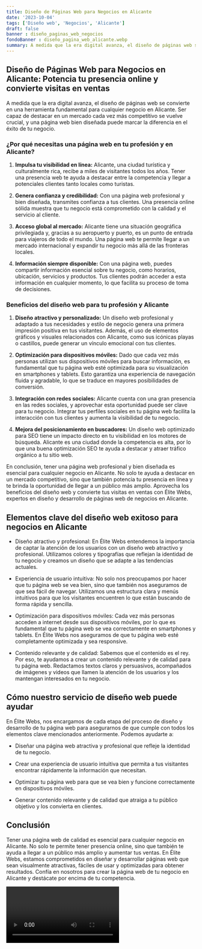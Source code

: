 ```yaml
---
title: Diseño de Páginas Web para Negocios en Alicante
date: '2023-10-04'
tags: ['Diseño web', 'Negocios', 'Alicante']
draft: false
banner : diseño_paginas_web_negocios
fondoBanner : diseño_pagina_web_alicante.webp
summary: A medida que la era digital avanza, el diseño de páginas web se convierte en una herramienta fundamental para cualquier negocio en Alicante. Ser capaz de destacar en un mercado cada vez más competitivo se vuelve crucial, y una página web bien diseñada puede marcar la diferencia en el éxito de tu negocio.
---
```


## Diseño de Páginas Web para Negocios en Alicante: Potencia tu presencia online y convierte visitas en ventas

A medida que la era digital avanza, el diseño de páginas web se convierte en una herramienta fundamental para cualquier negocio en Alicante. Ser capaz de destacar en un mercado cada vez más competitivo se vuelve crucial, y una página web bien diseñada puede marcar la diferencia en el éxito de tu negocio.

### ¿Por qué necesitas una página web en tu profesión y en Alicante?

1. **Impulsa tu visibilidad en línea:** Alicante, una ciudad turística y culturalmente rica, recibe a miles de visitantes todos los años. Tener una presencia web te ayuda a destacar entre la competencia y llegar a potenciales clientes tanto locales como turistas.

2. **Genera confianza y credibilidad:** Con una página web profesional y bien diseñada, transmites confianza a tus clientes. Una presencia online sólida muestra que tu negocio está comprometido con la calidad y el servicio al cliente.

3. **Acceso global al mercado:** Alicante tiene una situación geográfica privilegiada y, gracias a su aeropuerto y puerto, es un punto de entrada para viajeros de todo el mundo. Una página web te permite llegar a un mercado internacional y expandir tu negocio más allá de las fronteras locales.

4. **Información siempre disponible:** Con una página web, puedes compartir información esencial sobre tu negocio, como horarios, ubicación, servicios y productos. Tus clientes podrán acceder a esta información en cualquier momento, lo que facilita su proceso de toma de decisiones.

### Beneficios del diseño web para tu profesión y Alicante

1. **Diseño atractivo y personalizado:** Un diseño web profesional y adaptado a tus necesidades y estilo de negocio genera una primera impresión positiva en tus visitantes. Además, el uso de elementos gráficos y visuales relacionados con Alicante, como sus icónicas playas o castillos, puede generar un vínculo emocional con tus clientes.

2. **Optimización para dispositivos móviles:** Dado que cada vez más personas utilizan sus dispositivos móviles para buscar información, es fundamental que tu página web esté optimizada para su visualización en smartphones y tablets. Esto garantiza una experiencia de navegación fluida y agradable, lo que se traduce en mayores posibilidades de conversión.

3. **Integración con redes sociales:** Alicante cuenta con una gran presencia en las redes sociales, y aprovechar esta oportunidad puede ser clave para tu negocio. Integrar tus perfiles sociales en tu página web facilita la interacción con tus clientes y aumenta la visibilidad de tu negocio.

4. **Mejora del posicionamiento en buscadores:** Un diseño web optimizado para SEO tiene un impacto directo en tu visibilidad en los motores de búsqueda. Alicante es una ciudad donde la competencia es alta, por lo que una buena optimización SEO te ayuda a destacar y atraer tráfico orgánico a tu sitio web.

En conclusión, tener una página web profesional y bien diseñada es esencial para cualquier negocio en Alicante. No solo te ayuda a destacar en un mercado competitivo, sino que también potencia tu presencia en línea y te brinda la oportunidad de llegar a un público más amplio. Aprovecha los beneficios del diseño web y convierte tus visitas en ventas con Élite Webs, expertos en diseño y desarrollo de páginas web de negocios en Alicante.

<GifSeo />

<Cta />

## Elementos clave del diseño web exitoso para negocios en Alicante

- Diseño atractivo y profesional: En Élite Webs entendemos la importancia de captar la atención de los usuarios con un diseño web atractivo y profesional. Utilizamos colores y tipografías que reflejan la identidad de tu negocio y creamos un diseño que se adapte a las tendencias actuales.

- Experiencia de usuario intuitiva: No solo nos preocupamos por hacer que tu página web se vea bien, sino que también nos aseguramos de que sea fácil de navegar. Utilizamos una estructura clara y menús intuitivos para que los visitantes encuentren lo que están buscando de forma rápida y sencilla.

- Optimización para dispositivos móviles: Cada vez más personas acceden a internet desde sus dispositivos móviles, por lo que es fundamental que tu página web se vea correctamente en smartphones y tablets. En Élite Webs nos aseguramos de que tu página web esté completamente optimizada y sea responsive.

- Contenido relevante y de calidad: Sabemos que el contenido es el rey. Por eso, te ayudamos a crear un contenido relevante y de calidad para tu página web. Redactamos textos claros y persuasivos, acompañados de imágenes y videos que llamen la atención de los usuarios y los mantengan interesados en tu negocio.

## Cómo nuestro servicio de diseño web puede ayudar

En Élite Webs, nos encargamos de cada etapa del proceso de diseño y desarrollo de tu página web para asegurarnos de que cumple con todos los elementos clave mencionados anteriormente. Podemos ayudarte a:

- Diseñar una página web atractiva y profesional que refleje la identidad de tu negocio.

- Crear una experiencia de usuario intuitiva que permita a tus visitantes encontrar rápidamente la información que necesitan.

- Optimizar tu página web para que se vea bien y funcione correctamente en dispositivos móviles.

- Generar contenido relevante y de calidad que atraiga a tu público objetivo y los convierta en clientes.

## Conclusión

Tener una página web de calidad es esencial para cualquier negocio en Alicante. No solo te permite tener presencia online, sino que también te ayuda a llegar a un público más amplio y aumentar tus ventas. En Élite Webs, estamos comprometidos en diseñar y desarrollar páginas web que sean visualmente atractivas, fáciles de usar y optimizadas para obtener resultados. Confía en nosotros para crear la página web de tu negocio en Alicante y destácate por encima de tu competencia.

<Video />

<CtaBot job='Negocios' city='Alicante'/>

<Gmaps query='Alicante+españa+maps' />